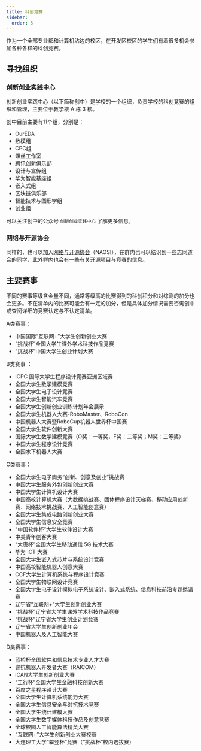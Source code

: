 ```yaml
---
title: 科创竞赛
sidebar:
  order: 5
---
```


作为一个全部专业都和计算机沾边的校区，在开发区校区的学生们有着很多机会参加各种各样的科创竞赛。

## 寻找组织

### 创新创业实践中心

创新创业实践中心（以下简称创中）是学校的一个组织，负责学校的科创竞赛的组织和管理，主要位于教学楼 A 栋 3 楼。

创中目前主要有11个组，分别是：

- OurEDA
- 数模组
- CPC组
- 螺丝工作室
- 腾讯创新俱乐部
- 设计与宣传组
- 华为智能基座组
- 嵌入式组
- 区块链俱乐部
- 智能技术与图形学组
- 创业组

可以关注创中的公众号 `创新创业实践中心` 了解更多信息。

### 网络与开源协会

同样的，也可以加入[网络与开源协会](https://naosi.org)（NAOSI），在群内也可以结识到一些志同道合的同学，此外群内也会有一些有关开源项目与竞赛的信息。

## 主要赛事

不同的赛事等级含金量不同，通常等级高的比赛得到的科创积分和对综测的加分也会更多。不在清单内的比赛可能会有一定的加分，但是具体加分情况需要咨询创中或查阅详细的竞赛认定与不认定清单。

A类赛事：

- 中国国际“互联网+”大学生创新创业大赛
- “挑战杯”全国大学生课外学术科技作品竞赛
- “挑战杯”中国大学生创业计划大赛

B类赛事 ：

- ICPC 国际大学生程序设计竞赛亚洲区域赛
- 全国大学生数学建模竞赛
- 全国大学生电子设计竞赛
- 全国大学生智能汽车竞赛
- 全国大学生创新创业训练计划年会展示
- 全国大学生机器人大赛-RoboMaster、RoboCon
- 中国机器人大赛暨RoboCup机器人世界杯中国赛
- 全国大学生软件创新大赛
- 国际大学生数学建模竞赛（O奖：一等奖，F奖：二等奖；M奖：三等奖）
- 中国大学生程序设计竞赛
- 全国水下机器人大赛

C类赛事：

- 全国大学生电子商务“创新、创意及创业”挑战赛
- 中国大学生服务外包创新创业大赛
- 中国大学生计算机设计大赛
- 中国高校计算机大赛（大数据挑战赛、团体程序设计天梯赛、移动应用创新赛、网络技术挑战赛、人工智能创意赛）
- 全国大学生集成电路创新创业大赛
- 全国大学生信息安全竞赛
- "中国软件杯”大学生软件设计大赛
- 中美青年创客大赛
- “大唐杯”全国大学生移动通信 5G 技术大赛
- 华为 ICT 大赛
- 全国大学生嵌入式芯片与系统设计竞赛
- 中国高校智能机器人创意大赛
- CCF大学生计算机系统与程序设计竞赛
- 全国大学生物联网设计竞赛
- 全国大学生电子设计模拟电子系统设计、嵌入式系统、信息科技前沿专题邀请赛
- 辽宁省“互联网+”大学生创新创业大赛
- “挑战杯”辽宁省大学生课外学术科技作品竞赛
- “挑战杯”辽宁省大学生创业计划竞赛
- 辽宁省大学生创新创业年会
- 中国机器人及人工智能大赛

D类赛事：

- 蓝桥杯全国软件和信息技术专业人才大赛
- 睿抗机器人开发者大赛（RAICOM）
- iCAN大学生创新创业大赛
- “工行杯”全国大学生金融科技创新大赛
- 百度之星程序设计大赛
- 全国大学生计算机系统能力大赛
- 全国大学生信息安全与对抗技术竞赛
- 全国大学生统计建模大赛
- 全国大学生数字媒体科技作品及创意竞赛
- 全球校园人工智能算法精英大赛
- “互联网+”大学生创新创业大赛校赛
- 大连理工大学“攀登杯”竞赛（“挑战杯”校内选拔赛）
